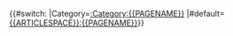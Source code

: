 {{#switch:{{ARTICLESPACE}}<!--
-->|Category=[[:Category:{{PAGENAME}}]]<!--
-->|#default=[[{{ARTICLESPACE}}:{{PAGENAME}}]]}}<noinclude>

{{Documentation}}